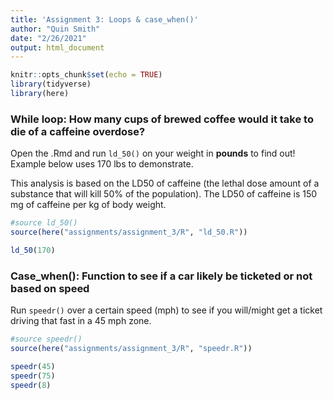 ```yaml
---
title: 'Assignment 3: Loops & case_when()'
author: "Quin Smith"
date: "2/26/2021"
output: html_document
---
```


```r
knitr::opts_chunk$set(echo = TRUE)
library(tidyverse)
library(here)
```

### While loop: How many cups of brewed coffee would it take to die of a caffeine overdose? 

Open the .Rmd and run `ld_50()` on your weight in **pounds** to find out!  Example below uses 170 lbs to demonstrate.

This analysis is based on the LD50 of caffeine (the lethal dose amount of a substance that will kill 50% of the population).
The LD50 of caffeine is 150 mg of caffeine per kg of body weight.
 
```r
#source ld_50()
source(here("assignments/assignment_3/R", "ld_50.R"))

ld_50(170)
```

### Case_when():  Function to see if a car likely be ticketed or not based on speed

Run `speedr()` over a certain speed (mph) to see if you will/might get a ticket driving that fast in a 45 mph zone. 

```r
#source speedr()
source(here("assignments/assignment_3/R", "speedr.R"))

speedr(45)
speedr(75)
speedr(8)
```













